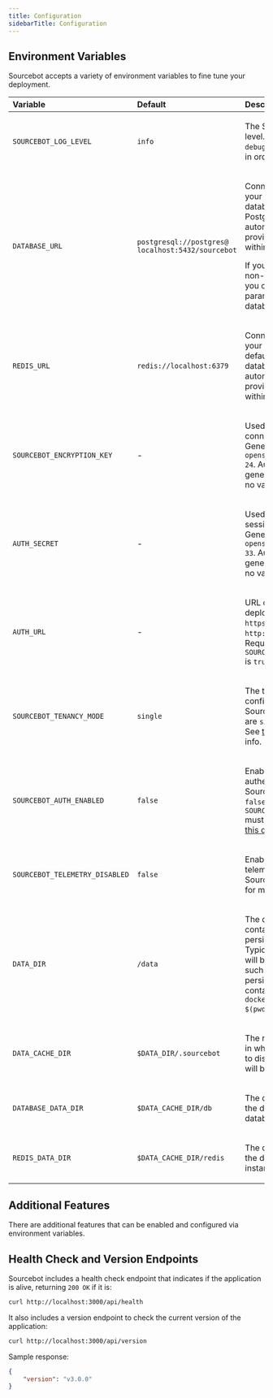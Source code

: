 ```yaml
---
title: Configuration
sidebarTitle: Configuration
---
```



## Environment Variables

Sourcebot accepts a variety of environment variables to fine tune your deployment.

| Variable | Default | Description |
| :------- | :------ | :---------- |
| `SOURCEBOT_LOG_LEVEL` | `info` | <p>The Sourcebot logging level. Valid values are `debug`, `info`, `warn`, `error`, in order of severity.</p> |
| `DATABASE_URL` | `postgresql://postgres@ localhost:5432/sourcebot` | <p>Connection string of your Postgres database. By default, a Postgres database is automatically provisioned at startup within the container.</p><p>If you'd like to use a non-default schema, you can provide it as a parameter in the database url </p> |
| `REDIS_URL` | `redis://localhost:6379` | <p>Connection string of your Redis instance. By default, a Redis database is automatically provisioned at startup within the container.</p> |
| `SOURCEBOT_ENCRYPTION_KEY` | - | <p>Used to encrypt connection secrets. Generated using `openssl rand -base64 24`. Automatically generated at startup if no value is provided.</p> |
| `AUTH_SECRET` | - | <p>Used to validate login session cookies. Generated using `openssl rand -base64 33`. Automatically generated at startup if no value is provided.</p> |
| `AUTH_URL` | - | <p>URL of your Sourcebot deployment, e.g., `https://example.com` or `http://localhost:3000`. Required when `SOURCEBOT_AUTH_ENABLED` is `true`.</p> |
| `SOURCEBOT_TENANCY_MODE` | `single` | <p>The tenancy configuration for Sourcebot. Valid values are `single` or `multi`. See [this doc](/self-hosting/more/tenancy) for more info.</p> |
| `SOURCEBOT_AUTH_ENABLED` | `false` | <p>Enables/disables authentication in Sourcebot. If set to `false`, `SOURCEBOT_TENANCY_MODE` must be `single`. See [this doc](/self-hosting/more/authentication) for more info.</p> |
| `SOURCEBOT_TELEMETRY_DISABLED` | `false` | <p>Enables/disables telemetry collection in Sourcebot. See [this doc](/self-hosting/security/telemetry) for more info.</p> |
| `DATA_DIR` | `/data` | <p>The directory within the container to store all persistent data. Typically, this directory will be volume mapped such that data is persisted across container restarts (e.g., `docker run -v $(pwd):/data`)</p> |
| `DATA_CACHE_DIR` | `$DATA_DIR/.sourcebot` | <p>The root data directory in which all data written to disk by Sourcebot will be located.</p> |
| `DATABASE_DATA_DIR` | `$DATA_CACHE_DIR/db` | <p>The data directory for the default Postgres database.</p> |
| `REDIS_DATA_DIR` | `$DATA_CACHE_DIR/redis` | <p>The data directory for the default Redis instance.</p> |


## Additional Features

There are additional features that can be enabled and configured via environment variables.

<CardGroup cols={2}>
  <Card horizontal title="Authentication" icon="lock" href="/self-hosting/more/authentication" />
  <Card horizontal title="Tenancy" icon="users" href="/self-hosting/more/tenancy" />
  <Card horizontal title="Transactional Emails" icon="envelope" href="/self-hosting/more/transactional-emails" />
  <Card horizontal title="Declarative Configs" icon="page" href="/self-hosting/more/declarative-config" />
</CardGroup>

## Health Check and Version Endpoints

Sourcebot includes a health check endpoint that indicates if the application is alive, returning `200 OK` if it is:

```sh
curl http://localhost:3000/api/health
```

It also includes a version endpoint to check the current version of the application:

```sh
curl http://localhost:3000/api/version
```

Sample response:

```json
{
    "version": "v3.0.0"
}
```